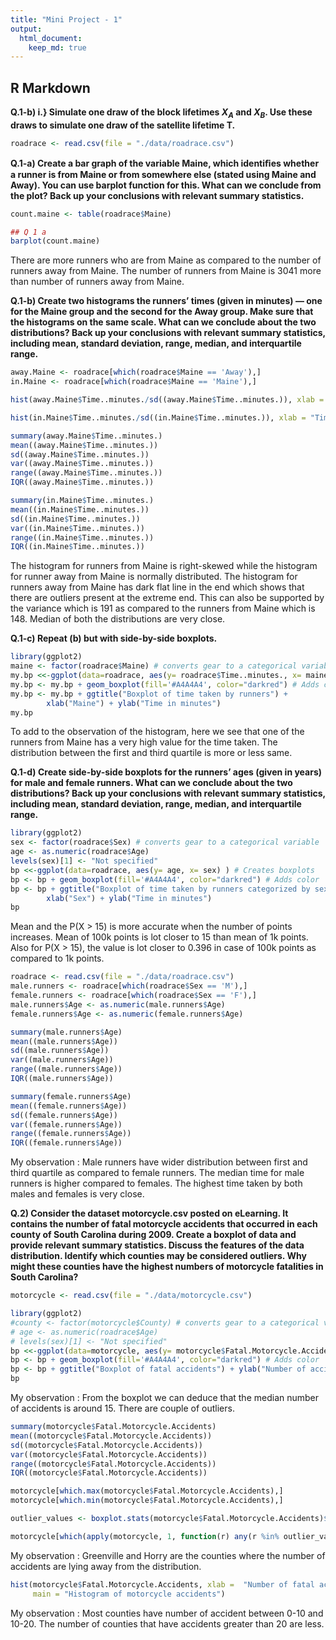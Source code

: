 ```yaml
---
title: "Mini Project - 1"
output: 
  html_document:
    keep_md: true
---
```


## R Markdown

**Q.1-b) i.} Simulate one draw of the block lifetimes $X_A$ and $X_B$. Use these draws to simulate one draw of the satellite lifetime T.**

```r
roadrace <- read.csv(file = "./data/roadrace.csv")
```

**Q.1-a) Create a bar graph of the variable Maine, which identiﬁes whether a runner is from Maine or from somewhere else (stated using Maine and Away). You can use barplot function for this. What can we conclude from the plot? Back up your conclusions with relevant summary statistics.**

```r
count.maine <- table(roadrace$Maine)

## Q 1 a
barplot(count.maine)
```

There are more runners who are from Maine as compared to the number of runners away from Maine. The number of runners from Maine is 3041 more than number of runners away from Maine.

**Q.1-b) Create two histograms the runners’ times (given in minutes) — one for the Maine group and the second for the Away group. Make sure that the histograms on the same scale. What can we conclude about the two distributions? Back up your conclusions with relevant summary statistics, including mean, standard deviation, range, median, and interquartile range.**

```r
away.Maine <- roadrace[which(roadrace$Maine == 'Away'),]
in.Maine <- roadrace[which(roadrace$Maine == 'Maine'),]

hist(away.Maine$Time..minutes./sd((away.Maine$Time..minutes.)), xlab = "Time in Minutes",main = "Histogram of Runners away from Maine")

```

```r
hist(in.Maine$Time..minutes./sd((in.Maine$Time..minutes.)), xlab = "Time in Minutes",main = "Histogram of Runners from Maine")
```



```r
summary(away.Maine$Time..minutes.)
mean((away.Maine$Time..minutes.))
sd((away.Maine$Time..minutes.))
var((away.Maine$Time..minutes.))
range((away.Maine$Time..minutes.))
IQR((away.Maine$Time..minutes.))
```

```r
summary(in.Maine$Time..minutes.)
mean((in.Maine$Time..minutes.))
sd((in.Maine$Time..minutes.))
var((in.Maine$Time..minutes.))
range((in.Maine$Time..minutes.))
IQR((in.Maine$Time..minutes.))
```

The histogram for runners from Maine is right-skewed while the histogram for runner away from Maine is normally distributed. The histogram for runners away from Maine has dark flat line in the end which shows that there are outliers present at the extreme end. This can also be supported by the variance which is 191 as compared to the runners from Maine which is 148. Median of both the distributions are very close.

**Q.1-c) Repeat (b) but with side-by-side boxplots.**

```r
library(ggplot2)
maine <- factor(roadrace$Maine) # converts gear to a categorical variable
my.bp <<-ggplot(data=roadrace, aes(y= roadrace$Time..minutes., x= maine) ) # Creates boxplots
my.bp <- my.bp + geom_boxplot(fill='#A4A4A4', color="darkred") # Adds color
my.bp <- my.bp + ggtitle("Boxplot of time taken by runners") +
        xlab("Maine") + ylab("Time in minutes")
my.bp
```

To add to the observation of the histogram, here we see that one of the runners from Maine has a very high value for the time taken. The distribution between the first and third quartile is more or less same. 

**Q.1-d) Create side-by-side boxplots for the runners’ ages (given in years) for male and female runners. What can we conclude about the two distributions? Back up your conclusions with relevant summary statistics, including mean, standard deviation, range, median, and interquartile range.**

```r
library(ggplot2)
sex <- factor(roadrace$Sex) # converts gear to a categorical variable
age <- as.numeric(roadrace$Age)
levels(sex)[1] <- "Not specified"
bp <<-ggplot(data=roadrace, aes(y= age, x= sex) ) # Creates boxplots
bp <- bp + geom_boxplot(fill='#A4A4A4', color="darkred") # Adds color
bp <- bp + ggtitle("Boxplot of time taken by runners categorized by sex") +
        xlab("Sex") + ylab("Time in minutes")
bp
```


Mean and the P(X $>$ 15) is more accurate when the number of points increases. Mean of 100k points is lot closer to 15 than mean of 1k points. Also for P(X $>$ 15), the value is lot closer to 0.396 in case of 100k points as compared to 1k points.
 
```r
roadrace <- read.csv(file = "./data/roadrace.csv")
male.runners <- roadrace[which(roadrace$Sex == 'M'),]
female.runners <- roadrace[which(roadrace$Sex == 'F'),]
male.runners$Age <- as.numeric(male.runners$Age)
female.runners$Age <- as.numeric(female.runners$Age)
```

```r
summary(male.runners$Age)
mean((male.runners$Age))
sd((male.runners$Age))
var((male.runners$Age))
range((male.runners$Age))
IQR((male.runners$Age))
```

```r
summary(female.runners$Age)
mean((female.runners$Age))
sd((female.runners$Age))
var((female.runners$Age))
range((female.runners$Age))
IQR((female.runners$Age))
```

 My observation :
 Male runners have wider distribution between first and third quartile as compared to female runners. The median time for male runners is higher compared to females. The highest time taken by both males and females is very close.

**Q.2) Consider the dataset motorcycle.csv posted on eLearning. It contains the number of fatal motorcycle accidents that occurred in each county of South Carolina during 2009. Create a boxplot of data and provide relevant summary statistics. Discuss the features of the data distribution. Identify which counties may be considered outliers. Why might these counties have the highest numbers of motorcycle fatalities in South Carolina?**

```r
motorcycle <- read.csv(file = "./data/motorcycle.csv")
```

```r
library(ggplot2)
#county <- factor(motorcycle$County) # converts gear to a categorical variable
# age <- as.numeric(roadrace$Age)
# levels(sex)[1] <- "Not specified"
bp <<-ggplot(data=motorcycle, aes(y= motorcycle$Fatal.Motorcycle.Accidents) ) # Creates boxplots
bp <- bp + geom_boxplot(fill='#A4A4A4', color="darkred") # Adds color
bp <- bp + ggtitle("Boxplot of fatal accidents") + ylab("Number of accidents")
bp
```

My observation :
From the boxplot we can deduce that the median number of accidents is around 15. There are couple of outliers.

```r
summary(motorcycle$Fatal.Motorcycle.Accidents)
mean((motorcycle$Fatal.Motorcycle.Accidents))
sd((motorcycle$Fatal.Motorcycle.Accidents))
var((motorcycle$Fatal.Motorcycle.Accidents))
range((motorcycle$Fatal.Motorcycle.Accidents))
IQR((motorcycle$Fatal.Motorcycle.Accidents))
```

```r
motorcycle[which.max(motorcycle$Fatal.Motorcycle.Accidents),]
motorcycle[which.min(motorcycle$Fatal.Motorcycle.Accidents),]
```

```r
outlier_values <- boxplot.stats(motorcycle$Fatal.Motorcycle.Accidents)$out  

motorcycle[which(apply(motorcycle, 1, function(r) any(r %in% outlier_values))),]
```


My observation :
Greenville and Horry are the counties where the number of accidents are lying away from the distribution.

```r

hist(motorcycle$Fatal.Motorcycle.Accidents, xlab =  "Number of fatal accidents",
     main = "Histogram of motorcycle accidents")
```

My observation :
Most counties have number of accident between 0-10 and 10-20. The number of counties that have accidents greater than 20 are less.
